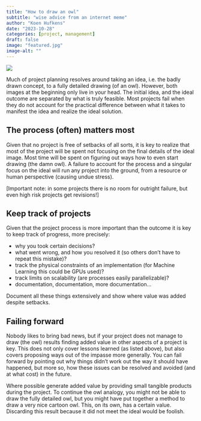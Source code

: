 ```yaml
---
title: "How to draw an owl"
subtitle: "wise advice from an internet meme"
author: "Koen Hufkens"
date: "2023-10-28"
categories: [project, management]
draft: false
image: "featured.jpg"
image-alt: ""
---
```


![](featured.jpg){.preview-image}

Much of project planning resolves around taking an idea, i.e. the badly drawn concept, to a fully detailed drawing (of an owl). However, both images at the beginning only live in your head. The initial idea, and the ideal outcome are separated by what is truly feasible. Most projects fail when they do not account for the practical difference between what it takes to manifest the idea and realize the ideal solution.

## The process (often) matters most

Given that no project is free of setbacks of all sorts, it is key to realize that most of the project will be spent not focusing on the final details of the ideal image. Most time will be spent on figuring out ways how to even start drawing (the damn owl). A failure to account for the process and a singular focus on the ideal will run any project into the ground, from a resource or human perspective (causing undue stress).

[Important note: in some projects there is no room for outright failure, but even high risk projects get revisions!]

## Keep track of projects

Given that the project process is more important than the outcome it is key to keep track of progress, more precisely:

- why you took certain decisions?
- what went wrong, and how you resolved it (so others don't have to repeat this mistake)?
- track the physical constraints of an implementation (for Machine Learning this could be GPUs used)?
- track limits on scalability (are processes easily parallelizable)?
- documentation, documentation, more documentation...
 
Document all these things extensively and show where value was added despite setbacks.

## Failing forward

Nobody likes to bring bad news, but if your project does not manage to draw (the owl) results finding added value in other aspects of a project is key. This does not only cover lessons learned (as listed above), but also covers proposing ways out of the impasse more generally. You can fail forward by pointing out why things didn't work out the way it should have happened, but more so, how these issues can be resolved and avoided (and at what cost) in the future.

Where possible generate added value by providing small tangible products during the project. To continue the owl analogy, you might not be able to draw the fully detailed owl, but you might have put together a method to draw a very nice cartoon owl. This, on its own, has a certain value. Discarding this result because it did not meet the ideal would be foolish.